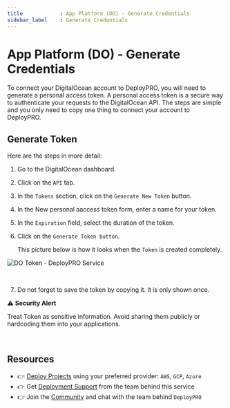 ```yaml
---
title            : App Platform (DO) - Generate Credentials
sidebar_label    : Generate Credentials
---
```


# App Platform (DO) - Generate Credentials

To connect your DigitalOcean account to DeployPRO, you will need to generate a personal access token. A personal access token is a secure way to authenticate your requests to the DigitalOcean API. The steps are simple and you only need to copy one thing to connect your account to DeployPRO.

## Generate Token

Here are the steps in more detail:

1. Go to the DigitalOcean dashboard.
2. Click on the `API` tab.
3. In the `Tokens` section, click on the `Generate New Token` button.
4. In the New personal aaccess token form, enter a name for your token.
5. In the `Expiration` field, select the duration of the token.
6. Click on the `Generate Token button`.

    This picture below is how it looks when the `Token` is created completely.

![DO Token - DeployPRO Service](https://github.com/app-generator/deploypro-docs/assets/46531367/b5c40125-904d-482f-8300-ce7260f2b292)

<br />

7. Do not forget to save the token by copying it. It is only shown once.

⚠️ **Security Alert**
  
Treat Token as sensitive information. Avoid sharing them publicly or hardcoding them into your applications.

<br />

## Resources

- 👉 [Deploy Projects](https://deploypro.dev/) using your preferred provider: `AWS`, `GCP`, `Azure`
- 👉 Get [Deployment Support](https://deploypro.dev/support/) from the team behind this service
- 👉 Join the [Community](https://discord.gg/qQhjQZhnur) and chat with the team behind `DeployPRO`
